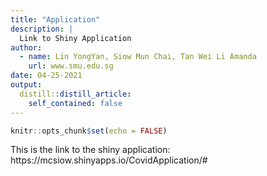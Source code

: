 ```yaml
---
title: "Application"
description: |
  Link to Shiny Application
author:
  - name: Lin YongYan, Siow Mun Chai, Tan Wei Li Amanda
    url: www.smu.edu.sg
date: 04-25-2021
output:
  distill::distill_article:
    self_contained: false
---
```



```r
knitr::opts_chunk$set(echo = FALSE)
```

This is the link to the shiny application:  https://mcsiow.shinyapps.io/CovidApplication/#